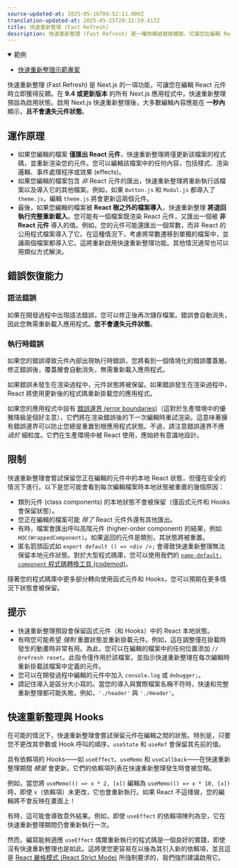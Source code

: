 ```yaml
---
source-updated-at: 2025-05-16T04:52:11.000Z
translation-updated-at: 2025-05-25T20:32:59.417Z
title: 快速重新整理 (Fast Refresh)
description: 快速重新整理 (Fast Refresh) 是一種熱模組替換體驗，可讓您在編輯 React 元件時立即獲得反饋。
---
```


<details open>
  <summary>範例</summary>

- [快速重新整理示範專案](https://github.com/vercel/next.js/tree/canary/examples/fast-refresh-demo)

</details>

快速重新整理 (Fast Refresh) 是 Next.js 的一項功能，可讓您在編輯 React 元件時立即獲得反饋。在 **9.4 或更新版本** 的所有 Next.js 應用程式中，快速重新整理預設為啟用狀態。啟用 Next.js 快速重新整理後，大多數編輯內容應能在 **一秒內** 顯示，**且不會遺失元件狀態**。

## 運作原理

- 如果您編輯的檔案 **僅匯出 React 元件**，快速重新整理將僅更新該檔案的程式碼，並重新渲染您的元件。您可以編輯該檔案中的任何內容，包括樣式、渲染邏輯、事件處理程序或效果 (effects)。
- 如果您編輯的檔案包含 _非_ React 元件的匯出，快速重新整理將重新執行該檔案以及導入它的其他檔案。例如，如果 `Button.js` 和 `Modal.js` 都導入了 `theme.js`，編輯 `theme.js` 將會更新這兩個元件。
- 最後，如果您編輯的檔案被 **React 樹之外的檔案導入**，快速重新整理 **將退回執行完整重新載入**。您可能有一個檔案既渲染 React 元件，又匯出一個被 **非 React 元件** 導入的值。例如，您的元件可能還匯出一個常數，而非 React 的公用程式檔案導入了它。在這種情況下，考慮將常數遷移到單獨的檔案中，並讓兩個檔案都導入它。這將重新啟用快速重新整理功能。其他情況通常也可以用類似方式解決。

## 錯誤恢復能力

### 語法錯誤

如果在開發過程中出現語法錯誤，您可以修正後再次儲存檔案。錯誤會自動消失，因此您無需重新載入應用程式。**您不會遺失元件狀態**。

### 執行時錯誤

如果您的錯誤導致元件內部出現執行時錯誤，您將看到一個情境化的錯誤覆蓋層。修正錯誤後，覆蓋層會自動消失，無需重新載入應用程式。

如果錯誤未發生在渲染過程中，元件狀態將被保留。如果錯誤發生在渲染過程中，React 將使用更新後的程式碼重新掛載您的應用程式。

如果您的應用程式中設有 [錯誤邊界 (error boundaries)](https://react.dev/reference/react/Component#catching-rendering-errors-with-an-error-boundary)（這對於生產環境中的優雅降級是個好主意），它們將在渲染錯誤後的下一次編輯時重試渲染。這意味著擁有錯誤邊界可以防止您總是重置到根應用程式狀態。不過，請注意錯誤邊界不應 _過於_ 細粒度。它們在生產環境中被 React 使用，應始終有意識地設計。

## 限制

快速重新整理會嘗試保留您正在編輯的元件中的本地 React 狀態，但僅在安全的情況下進行。以下是您可能會看到每次編輯檔案時本地狀態被重置的幾個原因：

- 類別元件 (class components) 的本地狀態不會被保留（僅函式元件和 Hooks 會保留狀態）。
- 您正在編輯的檔案可能 _除了_ React 元件外還有其他匯出。
- 有時，檔案會匯出呼叫高階元件 (higher-order component) 的結果，例如 `HOC(WrappedComponent)`。如果返回的元件是類別，其狀態將被重置。
- 匿名箭頭函式如 `export default () => <div />;` 會導致快速重新整理無法保留本地元件狀態。對於大型程式碼庫，您可以使用我們的 [`name-default-component` 程式碼轉換工具 (codemod)](/docs/pages/building-your-application/upgrading/codemods#name-default-component)。

隨著您的程式碼庫中更多部分轉向使用函式元件和 Hooks，您可以預期在更多情況下狀態會被保留。

## 提示

- 快速重新整理預設會保留函式元件（和 Hooks）中的 React 本地狀態。
- 有時您可能希望 _強制_ 重置狀態並重新掛載元件。例如，這在調整僅在掛載時發生的動畫時非常有用。為此，您可以在編輯的檔案中的任何位置添加 `// @refresh reset`。此指令僅作用於該檔案，並指示快速重新整理在每次編輯時重新掛載該檔案中定義的元件。
- 您可以在開發過程中編輯的元件中加入 `console.log` 或 `debugger;`。
- 請記住導入是區分大小寫的。當您的導入與實際檔案名稱不符時，快速和完整重新整理都可能失敗。例如，`'./header'` 與 `'./Header'`。

## 快速重新整理與 Hooks

在可能的情況下，快速重新整理會嘗試保留元件在編輯之間的狀態。特別是，只要您不更改其參數或 Hook 呼叫的順序，`useState` 和 `useRef` 會保留其先前的值。

具有依賴項的 Hooks——如 `useEffect`、`useMemo` 和 `useCallback`——在快速重新整理期間 _總是_ 會更新。它們的依賴項列表在快速重新整理發生時會被忽略。

例如，當您將 `useMemo(() => x * 2, [x])` 編輯為 `useMemo(() => x * 10, [x])` 時，即使 `x`（依賴項）未更改，它也會重新執行。如果 React 不這樣做，您的編輯將不會反映在畫面上！

有時，這可能會導致意外結果。例如，即使 `useEffect` 的依賴項陣列為空，它在快速重新整理期間仍會重新執行一次。

然而，編寫能夠適應 `useEffect` 偶爾重新執行的程式碼是一個良好的實踐，即使沒有快速重新整理也是如此。這將使您更容易在以後為其引入新的依賴項，並且這是 [React 嚴格模式 (React Strict Mode)](/docs/pages/api-reference/next-config-js/reactStrictMode) 所強制要求的，我們強烈建議啟用它。